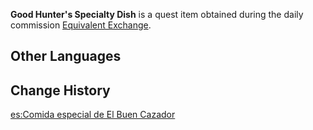 {{Item Infobox
|id           = 100542
|image        = Item Quest Gift.png
|type         = Quest Items
|description  = An extra-special item from the [[Good Hunter]] menu. A durable and travel-ready reinvention of their [[Satisfying Salad]], intended as a gift product. Despite this, the original flavor and texture apparently doesn't quite survive long journeys.
|source1      = Given during [[Equivalent Exchange]]
}}
'''Good Hunter's Specialty Dish''' is a quest item obtained during the daily commission [[Equivalent Exchange]].

==Other Languages==
{{Other Languages
|default_hidden = 1
|en      = Good Hunter's Specialty Dish
|zhs     = 猎鹿人餐馆的「特产餐品」
|zhs_rm  = Lièlùrén Cānguǎn de "Tèchǎn Cānpǐn"
|zht     = 獵鹿人餐館的「特產餐品」
|zht_rm  = Lièlùrén Cānguǎn de "Tèchǎn Cānpǐn"
|ja      = 鹿狩りの「おすすめ料理」
|ja_rm   = Shikagari no "O-susume Ryouri"
|ko      = 디어 헌터의 「특제 요리」
|ko_rm   = Dieo Heonteo-ui "Teukje Yori"
|es      = Comida especial de El Buen Cazador
|fr      = Plat spécial du Bon Chasseur
|ru      = Особое блюдо «Хорошего охотника»
|th      = "เมนูพิเศษ" ของร้านอาหาร Good Hunter
|th_rm   = 
|vi      = "Đặc sản" của quán Người Săn Hươu
|de      = Spezialgericht vom Hirschjäger
|id      = Masakan Khas Good Hunter
|pt      = As especialidade do Caçador de Cervos
|tr      = Avcının Yeri Özel Tarifi
|it      = Piatto speciale del Buon Cacciatore
}}

==Change History==
{{Change History|1.0}}

[[es:Comida especial de El Buen Cazador]]